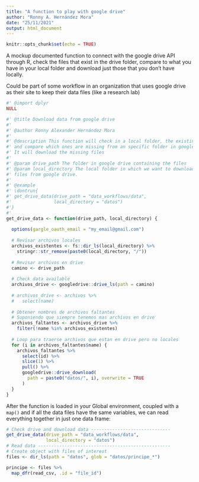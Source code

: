 ```yaml
---
title: "A function to play with google drive"
author: "Ronny A. Hernández Mora"
date: "25/11/2021"
output: html_document
---
```


```r
knitr::opts_chunk$set(echo = TRUE)
```

A mockup documented function to connect with the google drive API through R,
check the files that exist in the drive folder, compare to what you have
in your local folder and download just those that you don't have locally.

Could be part of some workflow in an organization that uses google drive as
their site to keep their data files (like a research lab)

```r
#' @import dplyr
NULL

#' @title Download data from google drive
#' 
#' @author Ronny Alexander Hernández Mora
#' 
#' @description This function will check in a local folder, the existing files
#' and compare which ones are missing from an specific folder in google drive.
#' It will download the missing files
#' 
#' @param drive_path The folder in google drive containing the files
#' @param local_directory The local folder in which we want to download the 
#' files from google drive.
#' 
#' @example 
#' \dontrun{
#' get_drive_data(drive_path = "data_workflows/data", 
#'                local_directory = "datos")
#'}
#'
get_drive_data <- function(drive_path, local_directory) {
  
  options(gargle_oauth_email = "my_email@gmail.com")
  
  # Revisar archivos locales
  archivos_existentes <- fs::dir_ls(local_directory) %>% 
    stringr::str_remove(paste0(local_directory, "/"))
  
  # Revisar archivos en drive
  camino <- drive_path
  
  # Check data available
  archivos_drive <- googledrive::drive_ls(path = camino)
  
  # archivos_drive <- archivos %>% 
  #   select(name)
  
  # Obtener nombres de archivos faltantes
  # Suponiendo que siempre tenemos mas archivos en drive
  archivos_faltantes <- archivos_drive %>% 
    filter(!name %in% archivos_existentes)
  
  # Loop para traerse archivos que estan en drive pero no locales
  for (i in archivos_faltantes$name) {
    archivos_faltantes %>%
      select(id) %>%
      slice(1) %>%
      pull() %>%
      googledrive::drive_download(
        path = paste0("datos/", i), overwrite = TRUE
      )
  }
}
```

After the function is loaded in your Global environment, coupled with a `map()`
and if all the data files have the same variables, we can read everything 
together in just one data frame:

```r
# Check drive and download data ------------------------------
get_drive_data(drive_path = "data_workflows/data", 
               local_directory = "datos")
# Read data --------------------------------------------------
# Create object with files of interest
files <- dir_ls(path = "datos", glob = "datos/principe_*")

principe <- files %>% 
  map_dfr(read_csv, .id = "file_id")
```


